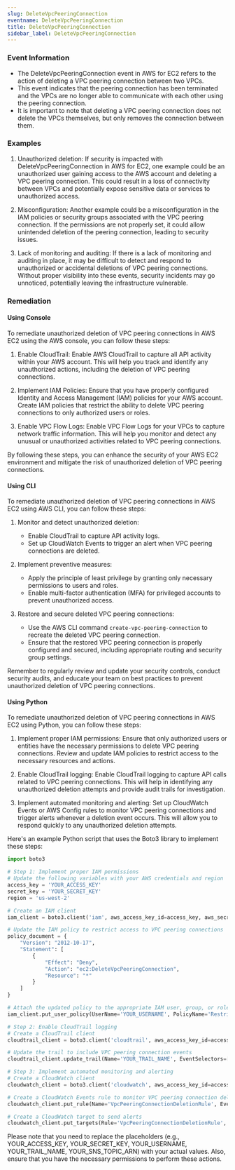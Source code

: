 ```yaml
--- 
slug: DeleteVpcPeeringConnection
eventname: DeleteVpcPeeringConnection
title: DeleteVpcPeeringConnection
sidebar_label: DeleteVpcPeeringConnection
---
```

                       
### Event Information

- The DeleteVpcPeeringConnection event in AWS for EC2 refers to the action of deleting a VPC peering connection between two VPCs.
- This event indicates that the peering connection has been terminated and the VPCs are no longer able to communicate with each other using the peering connection.
- It is important to note that deleting a VPC peering connection does not delete the VPCs themselves, but only removes the connection between them.


### Examples

1. Unauthorized deletion: If security is impacted with DeleteVpcPeeringConnection in AWS for EC2, one example could be an unauthorized user gaining access to the AWS account and deleting a VPC peering connection. This could result in a loss of connectivity between VPCs and potentially expose sensitive data or services to unauthorized access.

2. Misconfiguration: Another example could be a misconfiguration in the IAM policies or security groups associated with the VPC peering connection. If the permissions are not properly set, it could allow unintended deletion of the peering connection, leading to security issues.

3. Lack of monitoring and auditing: If there is a lack of monitoring and auditing in place, it may be difficult to detect and respond to unauthorized or accidental deletions of VPC peering connections. Without proper visibility into these events, security incidents may go unnoticed, potentially leaving the infrastructure vulnerable.

### Remediation

#### Using Console

To remediate unauthorized deletion of VPC peering connections in AWS EC2 using the AWS console, you can follow these steps:

1. Enable CloudTrail: Enable AWS CloudTrail to capture all API activity within your AWS account. This will help you track and identify any unauthorized actions, including the deletion of VPC peering connections.

2. Implement IAM Policies: Ensure that you have properly configured Identity and Access Management (IAM) policies for your AWS account. Create IAM policies that restrict the ability to delete VPC peering connections to only authorized users or roles.

3. Enable VPC Flow Logs: Enable VPC Flow Logs for your VPCs to capture network traffic information. This will help you monitor and detect any unusual or unauthorized activities related to VPC peering connections.

By following these steps, you can enhance the security of your AWS EC2 environment and mitigate the risk of unauthorized deletion of VPC peering connections.

#### Using CLI

To remediate unauthorized deletion of VPC peering connections in AWS EC2 using AWS CLI, you can follow these steps:

1. Monitor and detect unauthorized deletion:
   - Enable CloudTrail to capture API activity logs.
   - Set up CloudWatch Events to trigger an alert when VPC peering connections are deleted.

2. Implement preventive measures:
   - Apply the principle of least privilege by granting only necessary permissions to users and roles.
   - Enable multi-factor authentication (MFA) for privileged accounts to prevent unauthorized access.

3. Restore and secure deleted VPC peering connections:
   - Use the AWS CLI command `create-vpc-peering-connection` to recreate the deleted VPC peering connection.
   - Ensure that the restored VPC peering connection is properly configured and secured, including appropriate routing and security group settings.

Remember to regularly review and update your security controls, conduct security audits, and educate your team on best practices to prevent unauthorized deletion of VPC peering connections.

#### Using Python

To remediate unauthorized deletion of VPC peering connections in AWS EC2 using Python, you can follow these steps:

1. Implement proper IAM permissions: Ensure that only authorized users or entities have the necessary permissions to delete VPC peering connections. Review and update IAM policies to restrict access to the necessary resources and actions.

2. Enable CloudTrail logging: Enable CloudTrail logging to capture API calls related to VPC peering connections. This will help in identifying any unauthorized deletion attempts and provide audit trails for investigation.

3. Implement automated monitoring and alerting: Set up CloudWatch Events or AWS Config rules to monitor VPC peering connections and trigger alerts whenever a deletion event occurs. This will allow you to respond quickly to any unauthorized deletion attempts.

Here's an example Python script that uses the Boto3 library to implement these steps:

```python
import boto3

# Step 1: Implement proper IAM permissions
# Update the following variables with your AWS credentials and region
access_key = 'YOUR_ACCESS_KEY'
secret_key = 'YOUR_SECRET_KEY'
region = 'us-west-2'

# Create an IAM client
iam_client = boto3.client('iam', aws_access_key_id=access_key, aws_secret_access_key=secret_key, region_name=region)

# Update the IAM policy to restrict access to VPC peering connections
policy_document = {
    "Version": "2012-10-17",
    "Statement": [
        {
            "Effect": "Deny",
            "Action": "ec2:DeleteVpcPeeringConnection",
            "Resource": "*"
        }
    ]
}

# Attach the updated policy to the appropriate IAM user, group, or role
iam_client.put_user_policy(UserName='YOUR_USERNAME', PolicyName='RestrictDeleteVpcPeeringConnection', PolicyDocument=json.dumps(policy_document))

# Step 2: Enable CloudTrail logging
# Create a CloudTrail client
cloudtrail_client = boto3.client('cloudtrail', aws_access_key_id=access_key, aws_secret_access_key=secret_key, region_name=region)

# Update the trail to include VPC peering connection events
cloudtrail_client.update_trail(Name='YOUR_TRAIL_NAME', EventSelectors=[{'ReadWriteType': 'All', 'IncludeManagementEvents': True, 'DataResources': [{'Type': 'AWS::EC2::VpcPeeringConnection'}]}])

# Step 3: Implement automated monitoring and alerting
# Create a CloudWatch client
cloudwatch_client = boto3.client('cloudwatch', aws_access_key_id=access_key, aws_secret_access_key=secret_key, region_name=region)

# Create a CloudWatch Events rule to monitor VPC peering connection deletions
cloudwatch_client.put_rule(Name='VpcPeeringConnectionDeletionRule', EventPattern='{"source": ["aws.ec2"], "detail-type": ["AWS API Call via CloudTrail"], "detail": {"eventSource": ["ec2.amazonaws.com"], "eventName": ["DeleteVpcPeeringConnection"]}}')

# Create a CloudWatch target to send alerts
cloudwatch_client.put_targets(Rule='VpcPeeringConnectionDeletionRule', Targets=[{'Arn': 'YOUR_SNS_TOPIC_ARN', 'Id': '1'}])
```

Please note that you need to replace the placeholders (e.g., YOUR_ACCESS_KEY, YOUR_SECRET_KEY, YOUR_USERNAME, YOUR_TRAIL_NAME, YOUR_SNS_TOPIC_ARN) with your actual values. Also, ensure that you have the necessary permissions to perform these actions.


 
